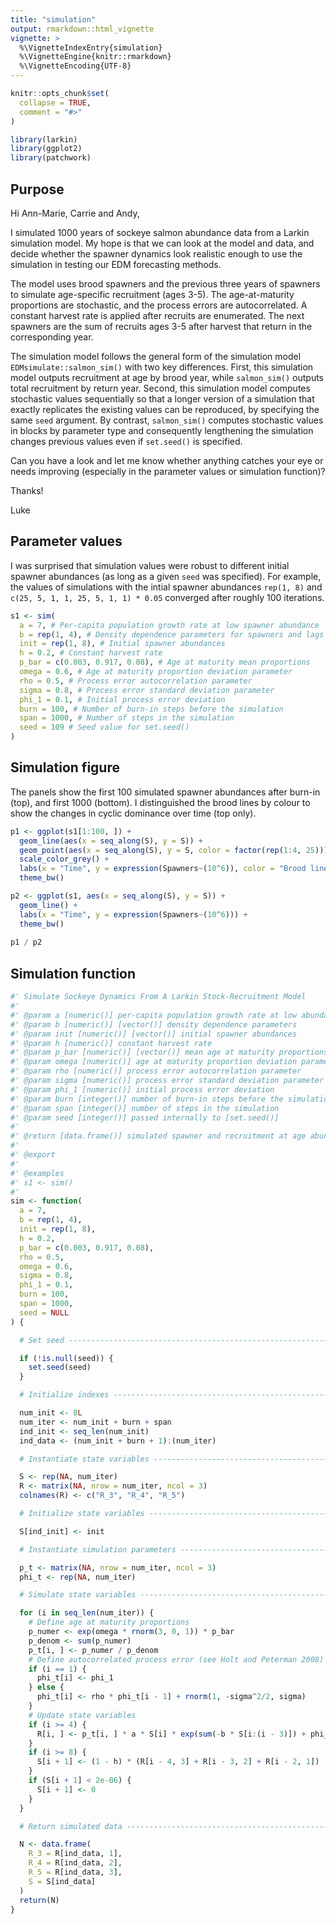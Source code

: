 ```yaml
---
title: "simulation"
output: rmarkdown::html_vignette
vignette: >
  %\VignetteIndexEntry{simulation}
  %\VignetteEngine{knitr::rmarkdown}
  %\VignetteEncoding{UTF-8}
---
```


```r
knitr::opts_chunk$set(
  collapse = TRUE,
  comment = "#>"
)
```

```r
library(larkin)
library(ggplot2)
library(patchwork)
```

## Purpose

Hi Ann-Marie, Carrie and Andy, 

I simulated 1000 years of sockeye salmon abundance data from a Larkin 
simulation model. My hope is that we can look at the model and data, and decide 
whether the spawner dynamics look realistic enough to use the simulation 
in testing our EDM forecasting methods.

The model uses brood spawners and the previous three years of spawners to 
simulate age-specific recruitment (ages 3-5). The age-at-maturity proportions 
are stochastic, and the process errors are autocorrelated. A constant harvest 
rate is applied after recruits are enumerated. The next spawners are the sum
of recruits ages 3-5 after harvest that return in the corresponding year.

The simulation model follows the general form of the simulation model 
`EDMsimulate::salmon_sim()` with two key differences. First, this simulation 
model outputs recruitment at age by brood year, while `salmon_sim()` outputs 
total recruitment by return year. Second, this simulation model computes
stochastic values sequentially so that a longer version of a simulation that 
exactly replicates the existing values can be reproduced, by specifying the 
same `seed` argument. By contrast, `salmon_sim()` computes stochastic values 
in blocks by parameter type and consequently lengthening the simulation changes 
previous values even if `set.seed()` is specified.

Can you have a look and let me know whether anything catches your eye or needs 
improving (especially in the parameter values or simulation function)?

Thanks!

Luke


## Parameter values
I was surprised that simulation values were robust to different initial spawner 
abundances (as long as a given `seed` was specified). For example, the values 
of simulations with the intial spawner abundances `rep(1, 8)` and 
`c(25, 5, 1, 1, 25, 5, 1, 1) * 0.05` converged after roughly 100 iterations.

```r
s1 <- sim(
  a = 7, # Per-capita population growth rate at low spawner abundance
  b = rep(1, 4), # Density dependence parameters for spawners and lags
  init = rep(1, 8), # Initial spawner abundances
  h = 0.2, # Constant harvest rate
  p_bar = c(0.003, 0.917, 0.08), # Age at maturity mean proportions
  omega = 0.6, # Age at maturity proportion deviation parameter
  rho = 0.5, # Process error autocorrelation parameter
  sigma = 0.8, # Process error standard deviation parameter
  phi_1 = 0.1, # Initial process error deviation
  burn = 100, # Number of burn-in steps before the simulation
  span = 1000, # Number of steps in the simulation
  seed = 109 # Seed value for set.seed()
)

```

## Simulation figure
The panels show the first 100 simulated spawner abundances after burn-in (top),
and first 1000 (bottom). I distinguished the brood lines by colour to show the 
changes in cyclic dominance over time (top only).

```r

p1 <- ggplot(s1[1:100, ]) +
  geom_line(aes(x = seq_along(S), y = S)) +
  geom_point(aes(x = seq_along(S), y = S, color = factor(rep(1:4, 25)))) +
  scale_color_grey() +
  labs(x = "Time", y = expression(Spawners~(10^6)), color = "Brood line") +
  theme_bw()

p2 <- ggplot(s1, aes(x = seq_along(S), y = S)) +
  geom_line() +
  labs(x = "Time", y = expression(Spawners~(10^6))) +
  theme_bw()
  
p1 / p2

```


## Simulation function

```r
#' Simulate Sockeye Dynamics From A Larkin Stock-Recruitment Model
#'
#' @param a [numeric()] per-capita population growth rate at low abundance
#' @param b [numeric()] [vector()] density dependence parameters
#' @param init [numeric()] [vector()] initial spawner abundances
#' @param h [numeric()] constant harvest rate
#' @param p_bar [numeric()] [vector()] mean age at maturity proportions
#' @param omega [numeric()] age at maturity proportion deviation parameter
#' @param rho [numeric()] process error autocorrelation parameter
#' @param sigma [numeric()] process error standard deviation parameter
#' @param phi_1 [numeric()] initial process error deviation
#' @param burn [integer()] number of burn-in steps before the simulation
#' @param span [integer()] number of steps in the simulation
#' @param seed [integer()] passed internally to [set.seed()]
#'
#' @return [data.frame()] simulated spawner and recruitment at age abundances
#'
#' @export
#'
#' @examples
#' s1 <- sim()
#'
sim <- function(
  a = 7,
  b = rep(1, 4),
  init = rep(1, 8),
  h = 0.2,
  p_bar = c(0.003, 0.917, 0.08),
  rho = 0.5,
  omega = 0.6,
  sigma = 0.8,
  phi_1 = 0.1,
  burn = 100,
  span = 1000,
  seed = NULL
) {

  # Set seed -------------------------------------------------------------------

  if (!is.null(seed)) {
    set.seed(seed)
  }

  # Initialize indexes ---------------------------------------------------------

  num_init <- 8L
  num_iter <- num_init + burn + span
  ind_init <- seq_len(num_init)
  ind_data <- (num_init + burn + 1):(num_iter)

  # Instantiate state variables ------------------------------------------------

  S <- rep(NA, num_iter)
  R <- matrix(NA, nrow = num_iter, ncol = 3)
  colnames(R) <- c("R_3", "R_4", "R_5")

  # Initialize state variables -------------------------------------------------

  S[ind_init] <- init

  # Instantiate simulation parameters ------------------------------------------

  p_t <- matrix(NA, nrow = num_iter, ncol = 3)
  phi_t <- rep(NA, num_iter)

  # Simulate state variables ---------------------------------------------------

  for (i in seq_len(num_iter)) {
    # Define age at maturity proportions
    p_numer <- exp(omega * rnorm(3, 0, 1)) * p_bar
    p_denom <- sum(p_numer)
    p_t[i, ] <- p_numer / p_denom
    # Define autocorrelated process error (see Holt and Peterman 2008)
    if (i == 1) {
      phi_t[i] <- phi_1
    } else {
      phi_t[i] <- rho * phi_t[i - 1] + rnorm(1, -sigma^2/2, sigma)
    }
    # Update state variables
    if (i >= 4) {
      R[i, ] <- p_t[i, ] * a * S[i] * exp(sum(-b * S[i:(i - 3)]) + phi_t[i])
    }
    if (i >= 8) {
      S[i + 1] <- (1 - h) * (R[i - 4, 3] + R[i - 3, 2] + R[i - 2, 1])
    }
    if (S[i + 1] < 2e-06) {
      S[i + 1] <- 0
    }
  }

  # Return simulated data ------------------------------------------------------

  N <- data.frame(
    R_3 = R[ind_data, 1],
    R_4 = R[ind_data, 2],
    R_5 = R[ind_data, 3],
    S = S[ind_data]
  )
  return(N)
}

```
